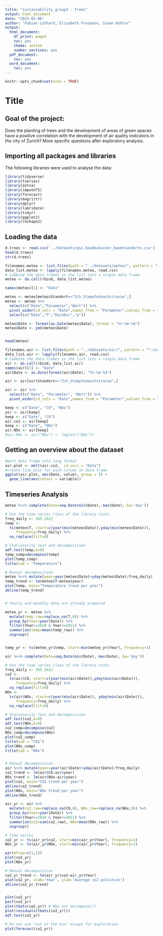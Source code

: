 ```yaml
---
title: "sustainability_group3 - Trees"
output: html_document
date: "2023-02-06"
author: "Fabian Lüthard, Elisabeth Freimann, Simon Kohler"
output:
  html_document:
    df_print: paged
    toc: yes
    theme: united
    number_sections: yes
  pdf_document:
    toc: yes
  word_document:
    toc: yes
---
```


```r
knitr::opts_chunk$set(echo = TRUE)
```

# Title

## Goal of the project:
Does the planting of trees and the development of areas of green spaces have a positive correlation with the development of air quality indicators in the city of Zurich?
More specific questions after exploratory analysis.


## Importing all packages and libraries

The following libraries were used to analyse the data:

```r
library(tidyverse)
library(tseries)
library(astsa)
library(imputeTS)
library(forecast)
library(magrittr)
library(dplyr)
library(lubridate)
library(tidyr)  
library(ggplot2)
library(reshape2) 
```

## Loading the data

```r
d.trees <- read.csv('../datasets/gsz.baumkataster_baumstandorte.csv')
head(d.trees)
str(d.trees)

```

```r
filenames.meteo <- list.files(path = "../datasets/meteo/", pattern = "*.csv", full.names = TRUE)
data_list.meteo <- lapply(filenames.meteo, read.csv)
# Combine the data frames in the list into a single data frame
meteo <- do.call(rbind, data_list.meteo)

names(meteo)[1] <- "Date"

meteo <- meteo[meteo$Standort=="Zch_Stampfenbachstrasse",]
meteo <- meteo %>% 
  select(c("Date","Parameter","Wert")) %>%
  pivot_wider(id_cols = "Date",names_from = "Parameter",values_from = "Wert") %>%
  select(c("Date","T","RainDur","p"))

meteo$Date <- format(as.Date(meteo$Date), format = "%Y-%m-%d")
meteo$Date <- ymd(meteo$Date)


head(meteo)
```

```r

filenames.air <- list.files(path = "../datasets/air/", pattern = "*.csv", full.names = TRUE)
data_list.air <- lapply(filenames.air, read.csv)
# Combine the data frames in the list into a single data frame
air <- do.call(rbind, data_list.air)
names(air)[1] <- "Date"
air$Date <- as.Date(format(air$Date), "%Y-%m-%d")

air <- air[air$Standort=="Zch_Stampfenbachstrasse",]

air <- air %>% 
  select(c("Date", "Parameter", "Wert")) %>%
  pivot_wider(id_cols = "Date",names_from = "Parameter",values_from = "Wert") 

keep <- c("Date", "CO", "NOx")
air <- air[keep]
keep <- c("Date", "CO")
air.co2 <- air[keep]
keep <- c("Date", "NOx")
air.NOx <- air[keep]
#air.NOx <- air["NOx"] <- log(air["NOx"])

```


## Getting an overview about the dataset

```r

#melt data frame into long format
air.plot <- melt(air.co2,  id.vars = "Date")
#create line plot for each column in data frame
ggplot(air.plot, aes(Date, value), group = 5) +
  geom_line(aes(colour = variable))

```

## Timeseries Analysis
```r

meteo %<>% complete(Date=seq.Date(min(Date), max(Date), by='day'))

# Use the time series class of the library stats
freq_daily <- 365.2422
temp <-
  ts(meteo$T, start=c(year(min(meteo$Date)),yday(min(meteo$Date))),
     frequency=freq_daily) %>%
  na_replace(fill=0)

# Stationarity test and decomposition
adf.test(temp,k=0)
temp_comp=decompose(temp)
plot(temp_comp)
title(sub = "Temperature")

# Manual decomposition
meteo %<>% mutate(year=year(meteo$Date)+yday(meteo$Date)/freq_daily)
temp_trend <- lm(meteo$T~meteo$year)
plot(temp, main="Temperature trend per year")
abline(temp_trend)


# Yearly and monthly data are already prepared

meteo_yr <- meteo %>%
  mutate(temp_raw=replace_na(T,0)) %>%
  group_by(Year=year(Date)) %>%
  filter(Year>=2010 & Year<=2021) %>%
  summarize(temp=mean(temp_raw)) %>%
  ungroup()


temp_yr <- ts(meteo_yr$temp, start=min(meteo_yr$Year), frequency=1)

```


```r

air %<>% complete(Date=seq.Date(min(Date), max(Date), by='day'))

# Use the time series class of the library stats
freq_daily <- 365.2422
co2 <-
  ts(air$CO, start=c(year(min(air$Date)),yday(min(air$Date))),
     frequency=freq_daily) %>%
  na_replace(fill=0)
NOx <-
  ts(air$NOx, start=c(year(min(air$Date)), yday(min(air$Date))),
     frequency=freq_daily) %>%
  na_replace(fill=0)

# Stationarity test and decomposition
adf.test(co2,k=0)
adf.test(NOx,k=0)
co2_comp=decompose(co2)
NOx_comp=decompose(NOx)
plot(co2_comp)
title(sub = "CO2")
plot(NOx_comp)
title(sub = "NOx")


# Manual decomposition
air %<>% mutate(year=year(air$Date)+yday(air$Date)/freq_daily)
co2_trend <- lm(air$CO~air$year)
NOx_trend <- lm(air$NOx~air$year)
plot(co2, main="CO2 trend per year")
abline(co2_trend)
plot(NOx, main="NOx trend per year")
abline(NOx_trend)

air_yr <- air %>%
  mutate(co2_raw=replace_na(CO,0), NOx_raw=replace_na(NOx,0)) %>%
  group_by(Year=year(Date)) %>%
  filter(Year>=2010 & Year<=2021) %>%
  summarize(co2=sum(co2_raw), NOx=mean(NOx_raw)) %>%
  ungroup()

# Time series
co2_yr <- ts(air_yr$co2, start=min(air_yr$Year), frequency=1)
NOx_yr <- ts(air_yr$NOx, start=min(air_yr$Year), frequency=1)

par(mfrow=c(1,1))
plot(co2_yr)
plot(NOx_yr)

# Manual decomposition
co2_yr_trend <- lm(air_yr$co2~air_yr$Year)
plot(co2_yr, xlab='Year', ylab='Average co2 pollution')
abline(co2_yr_trend)


plot(co2_yr)
pacf(co2_yr)
plot(tbats(co2_yr)) # Why not decompose()?
plot(residuals(tbats(co2_yr)))
adf.test(co2_yr)

# Do not use "out of the box" except for exploration
plot(forecast(co2_yr))
```
